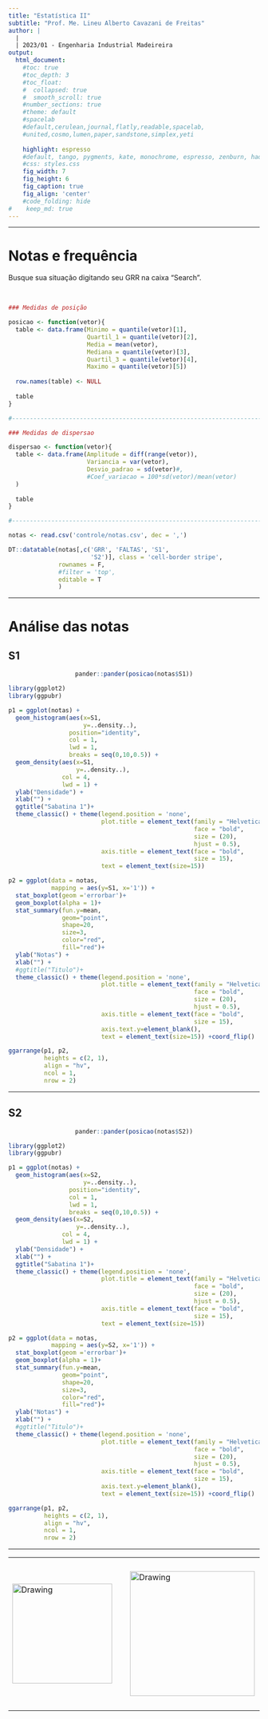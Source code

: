 ```yaml
---
title: "Estatística II"
subtitle: "Prof. Me. Lineu Alberto Cavazani de Freitas"
author: |
  |
  | 2023/01 - Engenharia Industrial Madeireira
output:
  html_document:                    
    #toc: true                       
    #toc_depth: 3                    
    #toc_float:                      
    #  collapsed: true
    #  smooth_scroll: true
    #number_sections: true           
    #theme: default
    #spacelab
    #default,cerulean,journal,flatly,readable,spacelab,
    #united,cosmo,lumen,paper,sandstone,simplex,yeti
    
    highlight: espresso
    #default, tango, pygments, kate, monochrome, espresso, zenburn, haddock, and textmate
    #css: styles.css                
    fig_width: 7                    
    fig_height: 6                   
    fig_caption: true               
    fig_align: 'center'
    #code_folding: hide              
#    keep_md: true
---
```


---

# Notas e frequência

Busque sua situação digitando seu GRR na caixa "Search".

\

```r

### Medidas de posição

posicao <- function(vetor){
  table <- data.frame(Minimo = quantile(vetor)[1],
                      Quartil_1 = quantile(vetor)[2],
                      Media = mean(vetor),
                      Mediana = quantile(vetor)[3],
                      Quartil_3 = quantile(vetor)[4],
                      Maximo = quantile(vetor)[5])
  
  row.names(table) <- NULL
  
  table  
}

#----------------------------------------------------------------------

### Medidas de dispersao

dispersao <- function(vetor){
  table <- data.frame(Amplitude = diff(range(vetor)),
                      Variancia = var(vetor),
                      Desvio_padrao = sd(vetor)#,
                      #Coef_variacao = 100*sd(vetor)/mean(vetor)
  )
  
  table
}

#----------------------------------------------------------------------

notas <- read.csv('controle/notas.csv', dec = ',')

DT::datatable(notas[,c('GRR', 'FALTAS', 'S1', 
                       'S2')], class = 'cell-border stripe',
              rownames = F,
              #filter = 'top',
              editable = T
              )

```


---

# Análise das notas {.tabset .tabset-fade .tabset-pills}

## S1
<center>
```r
pander::pander(posicao(notas$S1))
```
</center>

```r
library(ggplot2)
library(ggpubr)

p1 = ggplot(notas) + 
  geom_histogram(aes(x=S1,
                     y=..density..), 
                 position="identity",
                 col = 1,
                 lwd = 1,
                 breaks = seq(0,10,0.5)) + 
  geom_density(aes(x=S1,
                   y=..density..),
               col = 4,
               lwd = 1) + 
  ylab("Densidade") +
  xlab("") +
  ggtitle("Sabatina 1")+
  theme_classic() + theme(legend.position = 'none',
                          plot.title = element_text(family = "Helvetica", 
                                                    face = "bold", 
                                                    size = (20),
                                                    hjust = 0.5),
                          axis.title = element_text(face = "bold",
                                                    size = 15),
                          text = element_text(size=15))

p2 = ggplot(data = notas, 
            mapping = aes(y=S1, x='1')) +
  stat_boxplot(geom ='errorbar')+
  geom_boxplot(alpha = 1)+
  stat_summary(fun.y=mean, 
               geom="point", 
               shape=20, 
               size=3, 
               color="red", 
               fill="red")+ 
  ylab("Notas") +
  xlab("") +
  #ggtitle("Titulo")+
  theme_classic() + theme(legend.position = 'none',
                          plot.title = element_text(family = "Helvetica", 
                                                    face = "bold", 
                                                    size = (20),
                                                    hjust = 0.5),
                          axis.title = element_text(face = "bold",
                                                    size = 15),
                          axis.text.y=element_blank(),
                          text = element_text(size=15)) +coord_flip()

ggarrange(p1, p2, 
          heights = c(2, 1), 
          align = "hv", 
          ncol = 1, 
          nrow = 2)
```

---

## S2
<center>
```r
pander::pander(posicao(notas$S2))
```
</center>

```r
library(ggplot2)
library(ggpubr)

p1 = ggplot(notas) + 
  geom_histogram(aes(x=S2,
                     y=..density..), 
                 position="identity",
                 col = 1,
                 lwd = 1,
                 breaks = seq(0,10,0.5)) + 
  geom_density(aes(x=S2,
                   y=..density..),
               col = 4,
               lwd = 1) + 
  ylab("Densidade") +
  xlab("") +
  ggtitle("Sabatina 1")+
  theme_classic() + theme(legend.position = 'none',
                          plot.title = element_text(family = "Helvetica", 
                                                    face = "bold", 
                                                    size = (20),
                                                    hjust = 0.5),
                          axis.title = element_text(face = "bold",
                                                    size = 15),
                          text = element_text(size=15))

p2 = ggplot(data = notas, 
            mapping = aes(y=S2, x='1')) +
  stat_boxplot(geom ='errorbar')+
  geom_boxplot(alpha = 1)+
  stat_summary(fun.y=mean, 
               geom="point", 
               shape=20, 
               size=3, 
               color="red", 
               fill="red")+ 
  ylab("Notas") +
  xlab("") +
  #ggtitle("Titulo")+
  theme_classic() + theme(legend.position = 'none',
                          plot.title = element_text(family = "Helvetica", 
                                                    face = "bold", 
                                                    size = (20),
                                                    hjust = 0.5),
                          axis.title = element_text(face = "bold",
                                                    size = 15),
                          axis.text.y=element_blank(),
                          text = element_text(size=15)) +coord_flip()

ggarrange(p1, p2, 
          heights = c(2, 1), 
          align = "hv", 
          ncol = 1, 
          nrow = 2)
```

---

<center>

<table><tr>

<td> <img src="img/ufpr-transparent-600px.png" alt="Drawing" style="width: 200px;"/> </td>

<td> &nbsp; &nbsp; &nbsp; &nbsp; &nbsp; &nbsp; </td>

<td> <img src="img/dest-texto-2.png" alt="Drawing" style="width: 250px;"/> </td>

<td> &nbsp; &nbsp; &nbsp; &nbsp; &nbsp; &nbsp; </td>

<td> <img src="img/leg.png" alt="Drawing" style="width: 300px;"/> </td>

</center>


<div class="tocify-extend-page" data-unique="tocify-extend-page" style="height: 0;"></div>